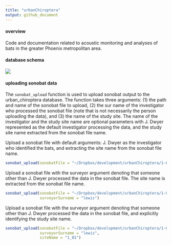 ```yaml
---
title: "urbanChiroptera"
output: github_document
---
```


<!-- README.md is generated from README.Rmd. Please edit the latter. -->

#### overview

Code and documentation related to acoustic monitoring and analyses of bats in
the greater Phoenix metropolitan area.


#### database schema

![](create-database/urbanChiroptera - normalized.png)


#### uploading sonobat data

The `sonobat_upload` function is used to upload sonobat output to the
urban_chiroptera database. The function takes three arguments: (1) the path and
name of the sonobat file to upload, (2) the sur name of the investigator who
processed the sonobat file (note that is not necessarily the person uploading
the data), and (3) the name of the study site. The name of the investigator and
the study site name are optional parameters with J. Dwyer represented as the
default investigator processing the data, and the study site name extracted from
the sonobat file name.

Upload a sonobat file with default arguments: J. Dwyer as the investigator who
identified the bats, and extracting the site name from the sonobat file name.

```r

sonobat_upload(sonobatFile = "~/Dropbox/development/urbanChiroptera/1-03_S1Winter_Output.csv")
```

Upload a sonobat file with the surveyor argument denoting that someone other
than J. Dwyer processed the data in the sonobat file. The site name is extracted
from the sonobat file name.

```r

sonobat_upload(sonobatFile = "~/Dropbox/development/urbanChiroptera/1-03_S1Winter_Output.csv",
               surveyorSurname = "lewis")
```

Upload a sonobat file with the surveyor argument denoting that someone other
than J. Dwyer processed the data in the sonobat file, and explicitly identifying
the study site name.

```r

sonobat_upload(sonobatFile = "~/Dropbox/development/urbanChiroptera/1-03_S1Winter_Output.csv",
               surveyorSurname = "lewis",
               siteName = "1_01")
```
